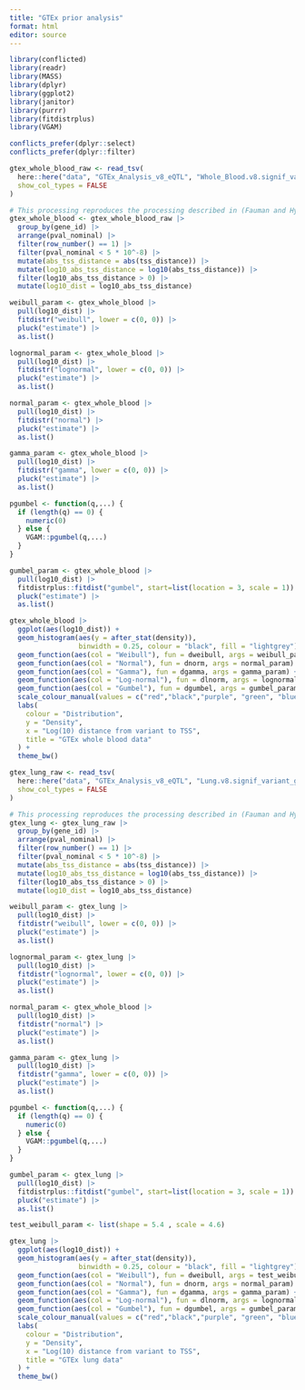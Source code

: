 ```yaml
---
title: "GTEx prior analysis"
format: html
editor: source
---
```


```r
library(conflicted)
library(readr)
library(MASS)
library(dplyr)
library(ggplot2)
library(janitor)
library(purrr)
library(fitdistrplus)
library(VGAM)

conflicts_prefer(dplyr::select)
conflicts_prefer(dplyr::filter)
```

```r
gtex_whole_blood_raw <- read_tsv(
  here::here("data", "GTEx_Analysis_v8_eQTL", "Whole_Blood.v8.signif_variant_gene_pairs.txt"),
  show_col_types = FALSE
)

# This processing reproduces the processing described in (Fauman and Hyde 2022)
gtex_whole_blood <- gtex_whole_blood_raw |> 
  group_by(gene_id) |> 
  arrange(pval_nominal) |> 
  filter(row_number() == 1) |> 
  filter(pval_nominal < 5 * 10^-8) |> 
  mutate(abs_tss_distance = abs(tss_distance)) |> 
  mutate(log10_abs_tss_distance = log10(abs_tss_distance)) |> 
  filter(log10_abs_tss_distance > 0) |> 
  mutate(log10_dist = log10_abs_tss_distance)
```

```r
weibull_param <- gtex_whole_blood |> 
  pull(log10_dist) |> 
  fitdistr("weibull", lower = c(0, 0)) |> 
  pluck("estimate") |> 
  as.list()

lognormal_param <- gtex_whole_blood |> 
  pull(log10_dist) |> 
  fitdistr("lognormal", lower = c(0, 0)) |> 
  pluck("estimate") |> 
  as.list()

normal_param <- gtex_whole_blood |> 
  pull(log10_dist) |> 
  fitdistr("normal") |> 
  pluck("estimate") |> 
  as.list()

gamma_param <- gtex_whole_blood |> 
  pull(log10_dist) |> 
  fitdistr("gamma", lower = c(0, 0)) |> 
  pluck("estimate") |> 
  as.list()

pgumbel <- function(q,...) {
  if (length(q) == 0) {
    numeric(0) 
  } else {
    VGAM::pgumbel(q,...)
  }
}

gumbel_param <- gtex_whole_blood |> 
  pull(log10_dist) |> 
  fitdistrplus::fitdist("gumbel", start=list(location = 3, scale = 1)) |> 
  pluck("estimate") |> 
  as.list()

gtex_whole_blood |> 
  ggplot(aes(log10_dist)) + 
  geom_histogram(aes(y = after_stat(density)), 
                 binwidth = 0.25, colour = "black", fill = "lightgrey") + 
  geom_function(aes(col = "Weibull"), fun = dweibull, args = weibull_param) +
  geom_function(aes(col = "Normal"), fun = dnorm, args = normal_param) +
  geom_function(aes(col = "Gamma"), fun = dgamma, args = gamma_param) +
  geom_function(aes(col = "Log-normal"), fun = dlnorm, args = lognormal_param) +
  geom_function(aes(col = "Gumbel"), fun = dgumbel, args = gumbel_param) +
  scale_colour_manual(values = c("red","black","purple", "green", "blue")) + 
  labs(
    colour = "Distribution",
    y = "Density", 
    x = "Log(10) distance from variant to TSS",
    title = "GTEx whole blood data"
  ) + 
  theme_bw() 
```

```r
gtex_lung_raw <- read_tsv(
  here::here("data", "GTEx_Analysis_v8_eQTL", "Lung.v8.signif_variant_gene_pairs.txt"),
  show_col_types = FALSE
)

# This processing reproduces the processing described in (Fauman and Hyde 2022)
gtex_lung <- gtex_lung_raw |> 
  group_by(gene_id) |> 
  arrange(pval_nominal) |> 
  filter(row_number() == 1) |> 
  filter(pval_nominal < 5 * 10^-8) |> 
  mutate(abs_tss_distance = abs(tss_distance)) |> 
  mutate(log10_abs_tss_distance = log10(abs_tss_distance)) |> 
  filter(log10_abs_tss_distance > 0) |> 
  mutate(log10_dist = log10_abs_tss_distance)
```

```r
weibull_param <- gtex_lung |> 
  pull(log10_dist) |> 
  fitdistr("weibull", lower = c(0, 0)) |> 
  pluck("estimate") |> 
  as.list()

lognormal_param <- gtex_lung |> 
  pull(log10_dist) |> 
  fitdistr("lognormal", lower = c(0, 0)) |> 
  pluck("estimate") |> 
  as.list()

normal_param <- gtex_whole_blood |> 
  pull(log10_dist) |> 
  fitdistr("normal") |> 
  pluck("estimate") |> 
  as.list()

gamma_param <- gtex_lung |> 
  pull(log10_dist) |> 
  fitdistr("gamma", lower = c(0, 0)) |> 
  pluck("estimate") |> 
  as.list()

pgumbel <- function(q,...) {
  if (length(q) == 0) {
    numeric(0) 
  } else {
    VGAM::pgumbel(q,...)
  }
}

gumbel_param <- gtex_lung |> 
  pull(log10_dist) |> 
  fitdistrplus::fitdist("gumbel", start=list(location = 3, scale = 1)) |> 
  pluck("estimate") |> 
  as.list()

test_weibull_param <- list(shape = 5.4 , scale = 4.6)

gtex_lung |> 
  ggplot(aes(log10_dist)) + 
  geom_histogram(aes(y = after_stat(density)), 
                 binwidth = 0.25, colour = "black", fill = "lightgrey") + 
  geom_function(aes(col = "Weibull"), fun = dweibull, args = test_weibull_param) +
  geom_function(aes(col = "Normal"), fun = dnorm, args = normal_param) +
  geom_function(aes(col = "Gamma"), fun = dgamma, args = gamma_param) +
  geom_function(aes(col = "Log-normal"), fun = dlnorm, args = lognormal_param) +
  geom_function(aes(col = "Gumbel"), fun = dgumbel, args = gumbel_param) +
  scale_colour_manual(values = c("red","black","purple", "green", "blue")) + 
  labs(
    colour = "Distribution",
    y = "Density", 
    x = "Log(10) distance from variant to TSS",
    title = "GTEx lung data"
  ) + 
  theme_bw() 
```
